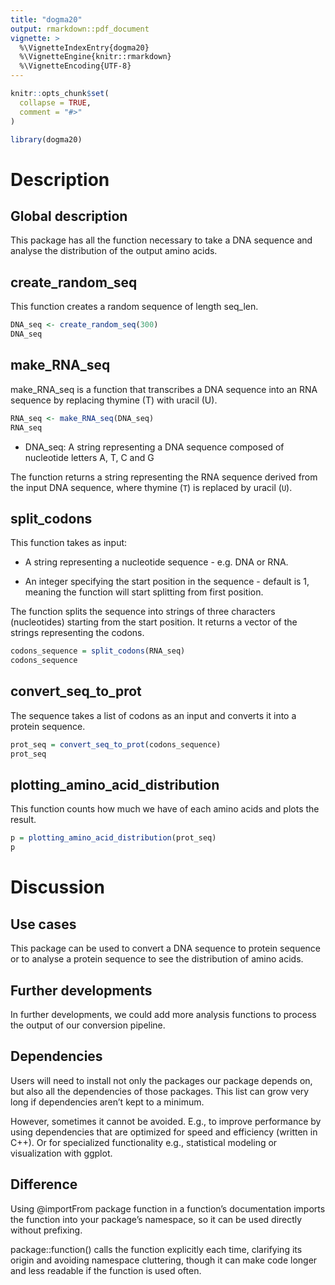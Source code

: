 ```yaml
---
title: "dogma20"
output: rmarkdown::pdf_document
vignette: >
  %\VignetteIndexEntry{dogma20}
  %\VignetteEngine{knitr::rmarkdown}
  %\VignetteEncoding{UTF-8}
---
```


```r
knitr::opts_chunk$set(
  collapse = TRUE,
  comment = "#>"
)
```

```r
library(dogma20)
```

# Description

## Global description

This package has all the function necessary to take a DNA sequence and analyse the distribution of the output amino acids.

## create_random_seq

This function creates a random sequence of length seq_len.

```r
DNA_seq <- create_random_seq(300)
DNA_seq
```

## make_RNA_seq

make_RNA_seq is a function that transcribes a DNA sequence into an RNA sequence by replacing thymine (T) with uracil (U).

```r
RNA_seq <- make_RNA_seq(DNA_seq)
RNA_seq
```

-   DNA_seq: A string representing a DNA sequence composed of nucleotide letters A, T, C and G

The function returns a string representing the RNA sequence derived from the input DNA sequence, where thymine (`T`) is replaced by uracil (`U`).

## split_codons

This function takes as input:

-   A string representing a nucleotide sequence - e.g. DNA or RNA.

-   An integer specifying the start position in the sequence - default is 1, meaning the function will start splitting from first position.

The function splits the sequence into strings of three characters (nucleotides) starting from the start position. It returns a vector of the strings representing the codons.

```r
codons_sequence = split_codons(RNA_seq)
codons_sequence
```

## convert_seq_to_prot

The sequence takes a list of codons as an input and converts it into a protein sequence.

```r
prot_seq = convert_seq_to_prot(codons_sequence)
prot_seq
```

## plotting_amino_acid_distribution

This function counts how much we have of each amino acids and plots the result.

```r
p = plotting_amino_acid_distribution(prot_seq)
p
```

# Discussion

## Use cases

This package can be used to convert a DNA sequence to protein sequence or to analyse a protein sequence to see the distribution of amino acids.

## Further developments

In further developments, we could add more analysis functions to process the output of our conversion pipeline.

## Dependencies

Users will need to install not only the packages our package depends on, but also all the dependencies of those packages. This list can grow very long if dependencies aren’t kept to a minimum.

However, sometimes it cannot be avoided. E.g., to improve performance by using dependencies that are optimized for speed and efficiency (written in C++). Or for specialized functionality e.g., statistical modeling or visualization with ggplot.

## Difference

Using \@importFrom package function in a function’s documentation imports the function into your package’s namespace, so it can be used directly without prefixing.

package::function() calls the function explicitly each time, clarifying its origin and avoiding namespace cluttering, though it can make code longer and less readable if the function is used often.

